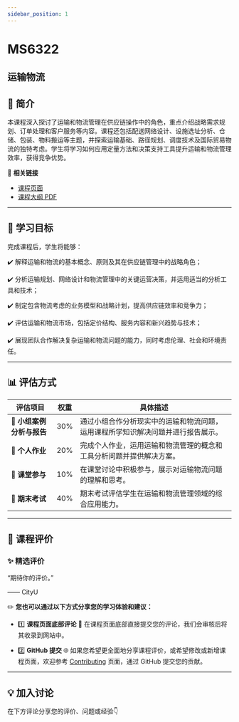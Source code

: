```yaml
---
sidebar_position: 1
---
```


# MS6322
## 运输物流

## **📘 简介**
本课程深入探讨了运输和物流管理在供应链操作中的角色，重点介绍战略需求规划、订单处理和客户服务等内容。课程还包括配送网络设计、设施选址分析、仓储、包装、物料搬运等主题，并探索运输基础、路径规划、调度技术及国际贸易物流的独特考虑。学生将学习如何应用定量方法和决策支持工具提升运输和物流管理效率，获得竞争优势。

🔗 **相关链接**
- [课程页面](https://www.cityu.edu.hk/catalogue/pg/202425/course/MS6322.htm)
- [课程大纲 PDF](https://www.cityu.edu.hk/catalogue/pg/202425/course/MS6322.pdf)

---

## **🎯 学习目标**

完成课程后，学生将能够：

✔️ 解释运输和物流的基本概念、原则及其在供应链管理中的战略角色；

✔️ 分析运输规划、网络设计和物流管理中的关键运营决策，并运用适当的分析工具和技术；

✔️ 制定包含物流考虑的业务模型和战略计划，提高供应链效率和竞争力；

✔️ 评估运输和物流市场，包括定价结构、服务内容和新兴趋势与技术；

✔️ 展现团队合作解决复杂运输和物流问题的能力，同时考虑伦理、社会和环境责任。

---

## **📊 评估方式**

| **评估项目**          | **权重** | **具体描述**                                                                                       |
|----------------------|---------|---------------------------------------------------------------------------------------------------|
| **👥 小组案例分析与报告** | 30%     | 通过小组合作分析现实中的运输和物流问题，运用课程所学知识解决问题并进行报告展示。                  |
| **📝 个人作业**        | 20%     | 完成个人作业，运用运输和物流管理的概念和工具分析问题并提供解决方案。                              |
| **📢 课堂参与**        | 10%     | 在课堂讨论中积极参与，展示对运输物流问题的理解和思考。                                           |
| **📝 期末考试**        | 40%     | 期末考试评估学生在运输和物流管理领域的综合应用能力。                                               |

---

## **💬 课程评价**

### ✨ **精选评价**
<div className={commentStyles.commentBox}>
    <p className={commentStyles.commentText}>
        “期待你的评价。”
    </p>
    <p className={commentStyles.commentAuthor}>—— CityU</p>
</div>

✏️ **您也可以通过以下方式分享您的学习体验和建议：**

- 1️⃣ **课程页面底部评论**
💬 在课程页面底部直接提交您的评论，我们会审核后将其收录到网站中。

- 2️⃣ **GitHub 提交**
🌐 如果您希望更全面地分享课程评价，或希望修改或新增课程页面，欢迎参考 [Contributing](/contributing) 页面，通过 GitHub 提交您的贡献。



---

## **💡 加入讨论**

在下方评论分享您的评价、问题或经验👇
<Utterances />
